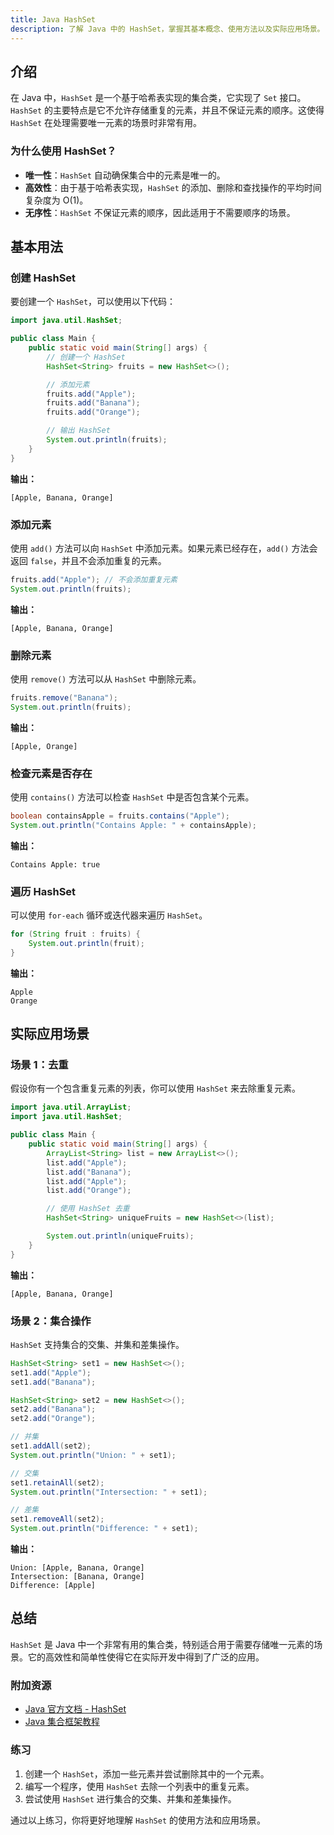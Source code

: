```yaml
---
title: Java HashSet
description: 了解 Java 中的 HashSet，掌握其基本概念、使用方法以及实际应用场景。
---
```


## 介绍

在 Java 中，`HashSet` 是一个基于哈希表实现的集合类，它实现了 `Set` 接口。`HashSet` 的主要特点是它不允许存储重复的元素，并且不保证元素的顺序。这使得 `HashSet` 在处理需要唯一元素的场景时非常有用。

### 为什么使用 HashSet？

- **唯一性**：`HashSet` 自动确保集合中的元素是唯一的。
- **高效性**：由于基于哈希表实现，`HashSet` 的添加、删除和查找操作的平均时间复杂度为 O(1)。
- **无序性**：`HashSet` 不保证元素的顺序，因此适用于不需要顺序的场景。

## 基本用法

### 创建 HashSet

要创建一个 `HashSet`，可以使用以下代码：

```java
import java.util.HashSet;

public class Main {
    public static void main(String[] args) {
        // 创建一个 HashSet
        HashSet<String> fruits = new HashSet<>();

        // 添加元素
        fruits.add("Apple");
        fruits.add("Banana");
        fruits.add("Orange");

        // 输出 HashSet
        System.out.println(fruits);
    }
}
```

**输出：**
```
[Apple, Banana, Orange]
```

### 添加元素

使用 `add()` 方法可以向 `HashSet` 中添加元素。如果元素已经存在，`add()` 方法会返回 `false`，并且不会添加重复的元素。

```java
fruits.add("Apple"); // 不会添加重复元素
System.out.println(fruits);
```

**输出：**
```
[Apple, Banana, Orange]
```

### 删除元素

使用 `remove()` 方法可以从 `HashSet` 中删除元素。

```java
fruits.remove("Banana");
System.out.println(fruits);
```

**输出：**
```
[Apple, Orange]
```

### 检查元素是否存在

使用 `contains()` 方法可以检查 `HashSet` 中是否包含某个元素。

```java
boolean containsApple = fruits.contains("Apple");
System.out.println("Contains Apple: " + containsApple);
```

**输出：**
```
Contains Apple: true
```

### 遍历 HashSet

可以使用 `for-each` 循环或迭代器来遍历 `HashSet`。

```java
for (String fruit : fruits) {
    System.out.println(fruit);
}
```

**输出：**
```
Apple
Orange
```

## 实际应用场景

### 场景 1：去重

假设你有一个包含重复元素的列表，你可以使用 `HashSet` 来去除重复元素。

```java
import java.util.ArrayList;
import java.util.HashSet;

public class Main {
    public static void main(String[] args) {
        ArrayList<String> list = new ArrayList<>();
        list.add("Apple");
        list.add("Banana");
        list.add("Apple");
        list.add("Orange");

        // 使用 HashSet 去重
        HashSet<String> uniqueFruits = new HashSet<>(list);

        System.out.println(uniqueFruits);
    }
}
```

**输出：**
```
[Apple, Banana, Orange]
```

### 场景 2：集合操作

`HashSet` 支持集合的交集、并集和差集操作。

```java
HashSet<String> set1 = new HashSet<>();
set1.add("Apple");
set1.add("Banana");

HashSet<String> set2 = new HashSet<>();
set2.add("Banana");
set2.add("Orange");

// 并集
set1.addAll(set2);
System.out.println("Union: " + set1);

// 交集
set1.retainAll(set2);
System.out.println("Intersection: " + set1);

// 差集
set1.removeAll(set2);
System.out.println("Difference: " + set1);
```

**输出：**
```
Union: [Apple, Banana, Orange]
Intersection: [Banana, Orange]
Difference: [Apple]
```

## 总结

`HashSet` 是 Java 中一个非常有用的集合类，特别适合用于需要存储唯一元素的场景。它的高效性和简单性使得它在实际开发中得到了广泛的应用。

### 附加资源

- [Java 官方文档 - HashSet](https://docs.oracle.com/en/java/javase/17/docs/api/java.base/java/util/HashSet.html)
- [Java 集合框架教程](https://www.baeldung.com/java-collections)

### 练习

1. 创建一个 `HashSet`，添加一些元素并尝试删除其中的一个元素。
2. 编写一个程序，使用 `HashSet` 去除一个列表中的重复元素。
3. 尝试使用 `HashSet` 进行集合的交集、并集和差集操作。

通过以上练习，你将更好地理解 `HashSet` 的使用方法和应用场景。